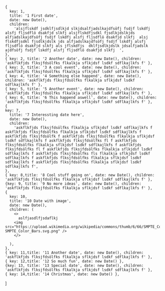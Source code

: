 
<Meta title="Timeline" component={Timeline} />

    {
      key: 1,
      title: '1 First date',
      date: new Date(),
      children:
        'alsjflskdf jsdklfjsdlkjd slkjdsalfjadslkajdfsöfj fsdjf lskdfj alsfj fljsdflö dsakfjd slkfj alsjflskdfjsdkl fjsdlkjdslkjds alfjadslkajdfsöfj fsdjf lskdfj alsfj fljsdflö dsakfjd slkfj  alsj flskdfjsdkl fjsdlkjdslk jds alfjadslkajdfsöfj fsdjf lskdfj alsfj fljsdflö dsakfjd slkfj als jflskdfjs  dklfjsdlkjdslk jdsalfjadslk ajdfsöfj fsdjf lskdfj alsfj fljsdflö dsakfjd slkfj  ',
    },
    { key: 2, title: '2 Another date', date: new Date(), children: 'askflkfjds flksjfdsölfks flkalkja sflkjdsf lsdkf sdflkajlkfs f' },
    { key: 3, title: '3 A cool event', date: new Date(), children: 'askflkfjds flksjfdsölfks flkalkja sflkjdsf lsdkf sdflkajlkfs f' },
    { key: 4, title: '4 Something else happend', date: new Date(), children: 'askflkfjds flksjfdsölfks flkalkja sflkjdsf lsdkf sdflkajlkfs f' },
    { key: 5, title: '5 Another event', date: new Date(), children: 'askflkfjds flksjfdsölfks flkalkja sflkjdsf lsdkf sdflkajlkfs f' },
    { key: 6, title: '6 This happend aswell', date: new Date(), children: 'askflkfjds flksjfdsölfks flkalkja sflkjdsf lsdkf sdflkajlkfs f' },
    {
    key: 7,
      title: '7 Interessting date here',
      date: new Date(),
      children:
        'askflkfjds flksjfdsölfks flkalkja sflkjdsf lsdkf sdflkajlkfs f askflkfjds flksjfdsölfks flkalkja sflkjdsf lsdkf sdflkajlkfs f askflkfjds flksjfdsölfk f askflkfjds flksjfdsölfks flkalkja sflkjdsf lsdkf sdflkajlkfs f askflkfjds flksjfdsölfks fl f askflkfjds flksjfdsölfks flkalkja sflkjdsf lsdkf sdflkajlkfs f askflkfjds flksjfdsölfks fl f askflkfjds flksjfdsölfks flkalkja sflkjdsf lsdkf sdflkajlkfs f askflkfjds flksjfdsölfks fls flkalkja sflkjdsf lsdkf sdflkajlkfs f askflkfjds flksjfdsölfks flkalkja sflkjdsf lsdkf sdflkajlkfs f askflkfjds flksjfdsölfks flkalkja sflkjdsf lsdkf sdflkajlkfs f',
    },
    { key: 8,title: '8 Cool stuff going on', date: new Date(), children: 'askflkfjds flksjfdsölfks flkalkja sflkjdsf lsdkf sdflkajlkfs f' },
    {key: 9, title: '9 No more ideas', date: new Date(), children: 'askflkfjds flksjfdsölfks flkalkja sflkjdsf lsdkf sdflkajlkfs f' },
    {
      key: 10,
      title: '10 Date with image',
      date: new Date(),
      children: (
        <>
          aslfjasdlfjsdaflkj
        <img src="https://upload.wikimedia.org/wikipedia/commons/thumb/6/66/SMPTE_Color_Bars.svg/1200px-SMPTE_Color_Bars.svg.png" />
        </>

      ),
    },
    { key: 11,title: '11 Another date', date: new Date(), children: 'askflkfjds flksjfdsölfks flkalkja sflkjdsf lsdkf sdflkajlkfs f' },
    { key: 12,title: '12 So much fun', date: new Date() },
    {key: 13, title: '13 Special date', date: new Date(), children: 'askflkfjds flksjfdsölfks flkalkja sflkjdsf lsdkf sdflkajlkfs f' },
    { key: 14,title: '14 Christmas', date: new Date() },

]

<Canvas>
<Story name="Basic">
<Timeline
  items={items}
/>

</Story>

<Story name="Styled">
  <Timeline
  className="styled-timeline"
    items={items}
  />
</Story>
</Canvas>
